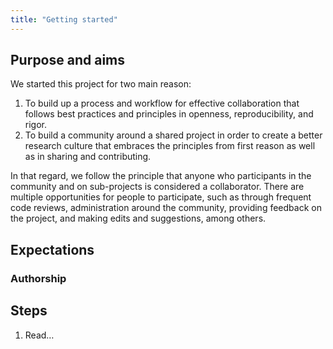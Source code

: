 ```yaml
---
title: "Getting started"
---
```


## Purpose and aims

We started this project for two main reason:

1.  To build up a process and workflow for effective collaboration that
    follows best practices and principles in openness, reproducibility,
    and rigor.
2.  To build a community around a shared project in order to create a
    better research culture that embraces the principles from first
    reason as well as in sharing and contributing.

In that regard, we follow the principle that anyone who participants in
the community and on sub-projects is considered a collaborator. There
are multiple opportunities for people to participate, such as through
frequent code reviews, administration around the community, providing
feedback on the project, and making edits and suggestions, among others.

<!-- ## Next steps -->

<!-- 1.  Get familiar with this website and with the -->

## Expectations

### Authorship

## Steps

1.  Read...
